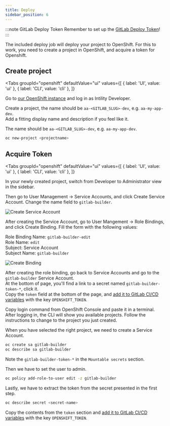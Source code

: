 ```yaml
---
title: Deploy
sidebar_position: 6
---
```


:::note GitLab Deploy Token
Remember to set up the [GitLab Deploy Token](/react/configuration/gitlab#add-gitlab-deploy-token)!
:::

The included deploy job will deploy your project to OpenShift. For this to work, you need to create a project in OpenShift, and acquire a token for Openshift.

## Create project


<Tabs
  groupId="openshift"
  defaultValue="ui"
  values={[
    { label: 'UI', value: 'ui' },
    { label: 'CLI', value: 'cli' },
  ]}
>
<TabItem value="ui">

Go to [our OpenShift instance](https://console.apps.openshift.intility.com/) and log in as Intility Developer.

Create a project, the name should be `aa-<GITLAB_SLUG>-dev`, e.g. `aa-my-app-dev`.  
Add a fitting display name and description if you feel like it.

</TabItem>
<TabItem value="cli">

The name should be `aa-<GITLAB_SLUG>-dev`, e.g. `aa-my-app-dev`.

```bash
oc new-project <projectname>
```

</TabItem>
</Tabs>

## Acquire Token

<Tabs
  groupId="openshift"
  defaultValue="ui"
  values={[
    { label: 'UI', value: 'ui' },
    { label: 'CLI', value: 'cli' },
  ]}
>
<TabItem value="ui">

In your newly created project, switch from Developer to Administrator view in the sidebar.

Then go to User Management -> Service Accounts, and click Create Service Account. Change the name field to `gitlab-builder`.

![Create Service Account](/img/openshift-sa-new.png)

After creating the Service Account, go to User Mangement -> Role Bindings, and click Create Binding. Fill the form with the following values:

Role Binding Name: `gitlab-builder-edit`  
Role Name: `edit`  
Subject: Service Account  
Subject Name: `gitlab-builder`

![Create Binding](/img/openshift-rb-new.png)

After creating the role binding, go back to Service Accounts and go to the `gitlab-builder` Service Account.  
At the bottom of page, you'll find a link to a secret named `gitlab-builder-token-*`, click it.  
Copy the `token` field at the bottom of the page, and [add it to GitLab CI/CD variables](/react/configuration/gitlab#adding-cicd-variables) with the key `OPENSHIFT_TOKEN`.

</TabItem>
<TabItem value="cli">

Copy login command from OpenShift Console and paste it in a terminal.  
After logging in, the CLI will show you available projects. Follow the instructions to change to the project you just created.

When you have selected the right project, we need to create a Service Account.

```bash
oc create sa gitlab-builder
oc describe sa gitlab-builder
```

Note the `gitlab-builder-token-*` in the `Mountable secrets` section.

Then we have to set the user to admin.

```bash
oc policy add-role-to-user edit -z gitlab-builder
```

Lastly, we have to extract the token from the secret presented in the first step.

```bash
oc describe secret <secret-name>
```

Copy the contents from the `token` section and [add it to GitLab CI/CD variables](/react/configuration/gitlab#adding-cicd-variables) with the key `OPENSHIFT_TOKEN`.

</TabItem>
</Tabs>

